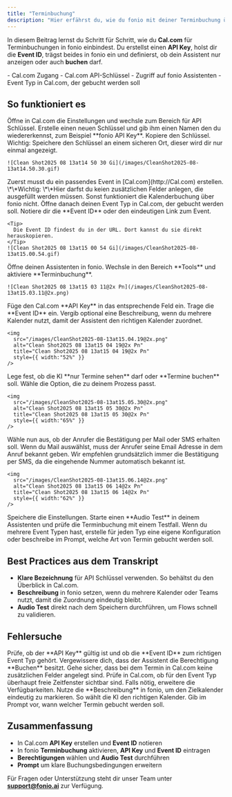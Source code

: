```yaml
---
title: "Terminbuchung"
description: "Hier erfährst du, wie du fonio mit deiner Terminbuchung über Cal.com verknüpfen kannst."
---
```


In diesem Beitrag lernst du Schritt für Schritt, wie du **Cal.com** für Terminbuchungen in fonio einbindest. Du erstellst einen **API Key**, holst dir die **Event ID**, trägst beides in fonio ein und definierst, ob dein Assistent nur anzeigen oder auch **buchen** darf.

<Card title="Was du dafür brauchst">
  - Cal.com Zugang
  - Cal.com API-Schlüssel
  - Zugriff auf fonio Assistenten
  - Event Typ in Cal.com, der gebucht werden soll
</Card>

## So funktioniert es

<Steps>
  <Step title="In Cal.com API Key anlegen">
    Öffne in Cal.com die Einstellungen und wechsle zum Bereich für API Schlüssel. Erstelle einen neuen Schlüssel und gib ihm einen Namen den du wiedererkennst, zum Beispiel **fonio API Key**. Kopiere den Schlüssel. Wichtig: Speichere den Schlüssel an einem sicheren Ort, dieser wird dir nur einmal angezeigt.

    ![Clean Shot2025 08 13at14 50 30 Gi](/images/CleanShot2025-08-13at14.50.30.gif)
  </Step>
  <Step title="Event ID in Cal.com finden">
    Zuerst musst du ein passendes Event in [Cal.com](http://Cal.com) erstellen. \*\*Wichtig: \*\*Hier darfst du keien zusätzlichen Felder anlegen, die ausgefüllt werden müssen. Sonst funktioniert die Kalenderbuchung über fonio nicht. Öffne danach deinen Event Typ in Cal.com, der gebucht werden soll. Notiere dir die **Event ID** oder den eindeutigen Link zum Event.

    <Tip>
      Die Event ID findest du in der URL. Dort kannst du sie direkt herauskopieren.
    </Tip>
    ![Clean Shot2025 08 13at15 00 54 Gi](/images/CleanShot2025-08-13at15.00.54.gif)
  </Step>
  <Step title="Fonio öffnen und Terminbuchung aktivieren">
    Öffne deinen Assistenten in fonio. Wechsle in den Bereich **Tools** und aktiviere **Terminbuchung**.

    ![Clean Shot2025 08 13at15 03 11@2x Pn](/images/CleanShot2025-08-13at15.03.11@2x.png)
  </Step>
  <Step title="API Key und Event ID hinterlegen">
    Füge den Cal.com **API Key** in das entsprechende Feld ein. Trage die **Event ID** ein. Vergib optional eine Beschreibung, wenn du mehrere Kalender nutzt, damit der Assistent den richtigen Kalender zuordnet.

    <img
      src="/images/CleanShot2025-08-13at15.04.19@2x.png"
      alt="Clean Shot2025 08 13at15 04 19@2x Pn"
      title="Clean Shot2025 08 13at15 04 19@2x Pn"
      style={{ width:"52%" }}
    />
  </Step>
  <Step title="Berechtigungen setzen">
    Lege fest, ob die KI **nur Termine sehen** darf oder **Termine buchen** soll. Wähle die Option, die zu deinem Prozess passt.

    <img
      src="/images/CleanShot2025-08-13at15.05.30@2x.png"
      alt="Clean Shot2025 08 13at15 05 30@2x Pn"
      title="Clean Shot2025 08 13at15 05 30@2x Pn"
      style={{ width:"65%" }}
    />
  </Step>
  <Step title="Email oder SMS Bestätigung auswählen">
    Wähle nun aus, ob der Anrufer die Bestätigung per Mail oder SMS erhalten soll. Wenn du Mail auswählst, muss der Anrufer seine Email Adresse in dem Anruf bekannt geben. Wir empfehlen grundsätzlich immer die Bestätigung per SMS, da die eingehende Nummer automatisch bekannt ist.

    <img
      src="/images/CleanShot2025-08-13at15.06.14@2x.png"
      alt="Clean Shot2025 08 13at15 06 14@2x Pn"
      title="Clean Shot2025 08 13at15 06 14@2x Pn"
      style={{ width:"62%" }}
    />
  </Step>
  <Step title="Speichern und testen">
    Speichere die Einstellungen. Starte einen **Audio Test** in deinem Assistenten und prüfe die Terminbuchung mit einem Testfall.
  </Step>
</Steps>

<Note>
  Wenn du mehrere Event Typen hast, erstelle für jeden Typ eine eigene Konfiguration oder beschreibe im Prompt, welche Art von Termin gebucht werden soll.
</Note>

## Best Practices aus dem Transkript

- **Klare Bezeichnung** für API Schlüssel verwenden. So behältst du den Überblick in Cal.com.
- **Beschreibung** in fonio setzen, wenn du mehrere Kalender oder Teams nutzt, damit die Zuordnung eindeutig bleibt.
- **Audio Test** direkt nach dem Speichern durchführen, um Flows schnell zu validieren.

## Fehlersuche

<Accordion title="Buchen klappt nicht" defaultOpen icon="life-buoy">
  Prüfe, ob der **API Key** gültig ist und ob die **Event ID** zum richtigen Event Typ gehört. Vergewissere dich, dass der Assistent die Berechtigung **Buchen** besitzt. Gehe sicher, dass bei dem Termin in Cal.com keine zusätzlichen Felder angelegt sind.
</Accordion>

<Accordion title="Keine freien Slots" icon="calendar-x">
  Prüfe in Cal.com, ob für den Event Typ überhaupt freie Zeitfenster sichtbar sind. Falls nötig, erweitere die Verfügbarkeiten.
</Accordion>

<Accordion title="Mehrere Termin-Typen vorhanden" icon="layers">
  Nutze die **Beschreibung** in fonio, um den Zielkalender eindeutig zu markieren. So wählt die KI den richtigen Kalender. Gib im Prompt vor, wann welcher Termin gebucht werden soll.
</Accordion>

## Zusammenfassung

- In Cal.com **API Key** erstellen und **Event ID** notieren
- In fonio **Terminbuchung** aktivieren, **API Key** und **Event ID** eintragen
- **Berechtigungen** wählen und **Audio Test** durchführen
- **Prompt** um klare Buchungsbedingungen erweitern

Für Fragen oder Unterstützung steht dir unser Team unter [**support@fonio.ai**](mailto:support@fonio.ai) zur Verfügung.
